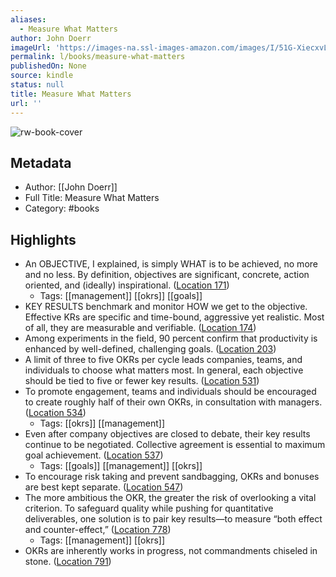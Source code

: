```yaml
---
aliases:
  - Measure What Matters
author: John Doerr
imageUrl: 'https://images-na.ssl-images-amazon.com/images/I/51G-XiecxvL._SL200_.jpg'
permalink: l/books/measure-what-matters
publishedOn: None
source: kindle
status: null
title: Measure What Matters
url: ''
---
```

![rw-book-cover](https://images-na.ssl-images-amazon.com/images/I/51G-XiecxvL._SL200_.jpg)

## Metadata

- Author: [[John Doerr]]
- Full Title: Measure What Matters
- Category: #books

## Highlights

- An OBJECTIVE, I explained, is simply WHAT is to be achieved, no more and no less. By definition, objectives are significant, concrete, action oriented, and (ideally) inspirational. ([Location 171](https://readwise.io/to_kindle?action=open&asin=B078X4HKS9&location=171))
    - Tags: [[management]] [[okrs]] [[goals]]
- KEY RESULTS benchmark and monitor HOW we get to the objective. Effective KRs are specific and time-bound, aggressive yet realistic. Most of all, they are measurable and verifiable. ([Location 174](https://readwise.io/to_kindle?action=open&asin=B078X4HKS9&location=174))
- Among experiments in the field, 90 percent confirm that productivity is enhanced by well-defined, challenging goals. ([Location 203](https://readwise.io/to_kindle?action=open&asin=B078X4HKS9&location=203))
- A limit of three to five OKRs per cycle leads companies, teams, and individuals to choose what matters most. In general, each objective should be tied to five or fewer key results. ([Location 531](https://readwise.io/to_kindle?action=open&asin=B078X4HKS9&location=531))
- To promote engagement, teams and individuals should be encouraged to create roughly half of their own OKRs, in consultation with managers. ([Location 534](https://readwise.io/to_kindle?action=open&asin=B078X4HKS9&location=534))
    - Tags: [[okrs]] [[management]]
- Even after company objectives are closed to debate, their key results continue to be negotiated. Collective agreement is essential to maximum goal achievement. ([Location 537](https://readwise.io/to_kindle?action=open&asin=B078X4HKS9&location=537))
    - Tags: [[goals]] [[management]] [[okrs]]
- To encourage risk taking and prevent sandbagging, OKRs and bonuses are best kept separate. ([Location 547](https://readwise.io/to_kindle?action=open&asin=B078X4HKS9&location=547))
- The more ambitious the OKR, the greater the risk of overlooking a vital criterion. To safeguard quality while pushing for quantitative deliverables, one solution is to pair key results—to measure “both effect and counter-effect,” ([Location 778](https://readwise.io/to_kindle?action=open&asin=B078X4HKS9&location=778))
    - Tags: [[management]] [[okrs]]
- OKRs are inherently works in progress, not commandments chiseled in stone. ([Location 791](https://readwise.io/to_kindle?action=open&asin=B078X4HKS9&location=791))

